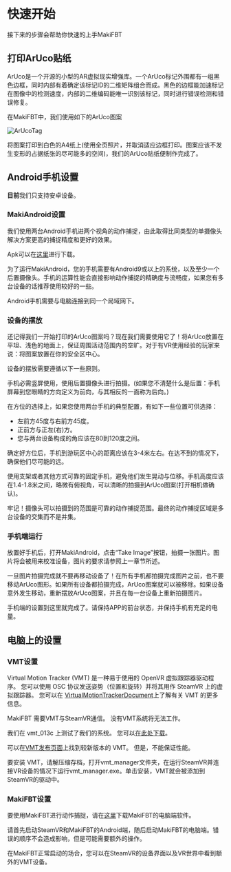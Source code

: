# 快速开始

接下来的步骤会帮助你快速的上手MakiFBT

## 打印ArUco贴纸

ArUco是一个开源的小型的AR虚拟现实增强库。一个ArUco标记外围都有一组黑色边框，同时内部有着确定该标记ID的二维矩阵组合而成。黑色的边框能加速标记在图像中的检测速度，内部的二维编码能唯一识别该标记，同时进行错误检测和错误修复。

在MakiFBT中，我们使用如下的ArUco图案

![ArUcoTag](image/ArUco.png#pic_center=256x256 "ArUco")

将图案打印到白色的A4纸上(使用全页照片，并取消适应边框打印。图案应该不发生变形的占据纸张的尽可能多的空间)，我们的ArUco贴纸便制作完成了。

## Android手机设置

**目前**我们只支持安卓设备。

### MakiAndroid设置

我们使用两台Android手机进两个视角的动作捕捉，由此取得比同类型的单摄像头解决方案更高的捕捉精度和更好的效果。

Apk可以在[这里](https://drive.google.com/drive/my-drive)进行下载。

为了运行MakiAndroid，您的手机需要有Android9或以上的系统，以及至少一个后置摄像头。手机的运算性能会直接影响动作捕捉的精确度与流畅度，如果您有多台设备的话推荐使用较好的一些。

Android手机需要与电脑连接到同一个局域网下。

### 设备的摆放

还记得我们一开始打印的ArUco图案吗？现在我们需要使用它了！将ArUco放置在平坦、浅色的地面上，保证周围活动范围内的空旷。对于有VR使用经验的玩家来说：将图案放置在你的安全区中心。

设备的摆放需要遵循以下一些原则。

手机必需竖屏使用，使用后置摄像头进行拍摄。(如果您不清楚什么是后置：手机屏幕到您眼睛的方向定义为前向，与其相反的一面称为后向。)

在方位的选择上，如果您使用两台手机的典型配置，有如下一些位置可供选择：

- 左前方45度与右前方45度。
- 正前方与正左(右)方。
- 您与两台设备构成的角应该在80到120度之间。

确定好方位后，手机到游玩区中心的距离应该在3-4米左右。在达不到的情况下，确保他们尽可能的远。

使用支架或者其他方式可靠的固定手机，避免他们发生晃动与位移。手机高度应该在1.4-1.8米之间，略微有俯视角，可以清晰的拍摄到ArUco图案(打开相机做确认)。

牢记！摄像头可以拍摄到的范围是可靠的动作捕捉范围。最终的动作捕捉区域是多台设备的交集而不是并集。

### 手机端运行

放置好手机后，打开MakiAndroid，点击“Take Image”按钮，拍摄一张图片。图片将会被用来校准设备，图片的要求请参照上一章节所述。

一旦图片拍摄完成就不要再移动设备了！在所有手机都拍摄完成图片之前，也不要移动ArUco图形。如果所有设备都拍摄完成，ArUco图案就可以被移除。如果设备意外发生移动，重新摆放ArUco图案，并且在每一台设备上重新拍摄图片。

手机端的设置到这里就完成了。请保持APP的前台状态，并保持手机有充足的电量。

## 电脑上的设置

### VMT设置

Virtual Motion Tracker (VMT) 是一种易于使用的 OpenVR 虚拟跟踪器驱动程序。 您可以使用 OSC 协议发送姿势（位置和旋转）并将其用作 SteamVR 上的虚拟跟踪器。 您可以在 [VirtualMotionTrackerDocument](https://gpsnmeajp.github.io/VirtualMotionTrackerDocument/)上了解有关 VMT 的更多信息。

MakiFBT 需要VMT与SteamVR通信。 没有VMT系统将无法工作。

我们在 vmt_013c 上测试了我们的系统。 您可以[在此处下载](https://github.com/gpsnmeajp/VirtualMotionTracker/releases/download/v0.13c/vmt_013c.zip)。

可以在[VMT发布页面](https://github.com/gpsnmeajp/VirtualMotionTracker/releases)上找到较新版本的 VMT。 但是，不能保证性能。

要安装 VMT，请解压缩存档，打开vmt_manager文件夹，在运行SteamVR并连接VR设备的情况下运行vmt_manager.exe。单击安装，VMT就会被添加到SteamVR的驱动中。

### MakiFBT设置

要使用MakiFBT进行动作捕捉，请在[这里](https://drive.google.com/drive/my-drive)下载MakiFBT的电脑端软件。

请首先启动SteamVR和MakiFBT的Android端，随后启动MakiFBT的电脑端。错误的顺序不会造成影响，但是可能需要额外的操作。

在MakiFBT正常启动的场合，您可以在SteamVR的设备界面以及VR世界中看到额外的VMT设备。
